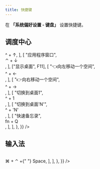 ```yaml
---
title: 快捷键
---
```



在 **「系统偏好设置 - 键盘」** 设置快捷键。

## 调度中心

<!-- ⌘ (command), ⌥（option/alt）, ⇧（shift）, ⌃（control）, ⎋（esc） -->

<Table
  data={{
    position: ["start", "center"],
    header: ["功能", "快捷键"],
    body: {
      items: [
        [
          "调度中心",
          <div>
            <Shortcut>^</Shortcut> + <Shortcut>&uarr;</Shortcut>
          </div>,
        ],
        [
          "应用程序窗口",
          <div>
            <Shortcut>⌃</Shortcut> + <Shortcut>&darr;</Shortcut>
          </div>,
        ],
        ["显示桌面", <Shortcut>F11</Shortcut>],
        [
          "👈向左移动一个空间",
          <div>
            <Shortcut>^</Shortcut> + <Shortcut>&larr;</Shortcut>
          </div>,
        ],
        [
          "👉向右移动一个空间",
          <div>
            <Shortcut>^</Shortcut> + <Shortcut>&rarr;</Shortcut>
          </div>,
        ],
        [
          "切换到桌面1",
          <div>
            <Shortcut>^</Shortcut> + <Shortcut>1</Shortcut>
          </div>,
        ],
        [
          "切换到桌面'N'",
          <div>
            <Shortcut>^</Shortcut> + <Shortcut>'N'</Shortcut>
          </div>,
        ],
        [
          "快速备忘录",
          <div>
            <Shortcut>fn</Shortcut> + <Shortcut>Q</Shortcut>
          </div>,
        ],
      ],
    },
  }}
/>

## 输入法

<Table
  data={{
    position: ["start", "center"],
    header: ["功能", "快捷键"],
    body: {
      items: [
        [
          "显示表情😊与符号🔢",
          <div>
            <Shortcut>⌘</Shortcut> + <Shortcut>⌃</Shortcut> +{" "}
            <Shortcut>Space</Shortcut>
          </div>,
        ],
      ],
    },
  }}
/>
